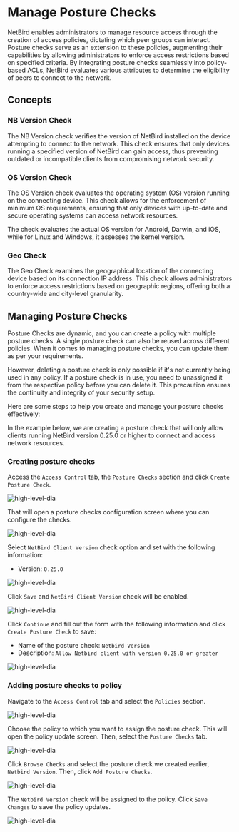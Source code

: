 # Manage Posture Checks

NetBird enables administrators to manage resource access through the creation of access policies, dictating which peer
groups can interact. Posture checks serve as an extension to these policies, augmenting their capabilities by allowing
administrators to enforce access restrictions based on specified criteria. By integrating posture checks seamlessly into
policy-based ACLs, NetBird evaluates various attributes to determine the eligibility of peers to connect to the network.


## Concepts

### NB Version Check

The NB Version check verifies the version of NetBird installed on the device attempting to connect to the network.
This check ensures that only devices running a specified version of NetBird can gain access, thus preventing outdated or
incompatible clients from compromising network security.

### OS Version Check

The OS Version check evaluates the operating system (OS) version running on the connecting device.
This check allows for the enforcement of minimum OS requirements, ensuring that only devices with up-to-date and secure
operating systems can access network resources.

The check evaluates the actual OS version for Android, Darwin, and iOS, while for Linux and Windows, it assesses the
kernel version.

### Geo Check

The Geo Check examines the geographical location of the connecting device based on its connection IP address.
This check allows administrators to enforce access restrictions based on geographic regions, offering both a country-wide
and city-level granularity.

## Managing Posture Checks

Posture Checks are dynamic, and you can create a policy with multiple posture checks. A single posture check can also
be reused across different policies. When it comes to managing posture checks, you can update them as per your
requirements.

However, deleting a posture check is only possible if it's not currently being used in any policy. If a posture check is
in use, you need to unassigned it from the respective policy before you can delete it. This precaution ensures the
continuity and integrity of your security setup.

Here are some steps to help you create and manage your posture checks effectively:

In the example below, we are creating a posture check that will only allow clients running NetBird version 0.25.0 or
higher to connect and access network resources.

### Creating posture checks
Access the `Access Control` tab, the `Posture Checks` section and click `Create Posture Check`.

<p>
    <img src="/docs-static/img/how-to-guides/add-posture-check.png" alt="high-level-dia" className="imagewrapper"/>
</p>

That will open a posture checks configuration screen where you can configure the checks.

<p>
    <img src="/docs-static/img/how-to-guides/posture-check-create-list.png" alt="high-level-dia" className="imagewrapper"/>
</p>

Select `NetBird Client Version` check option and set with the following information:
- Version: `0.25.0`

<p>
    <img src="/docs-static/img/how-to-guides/netbird-version-check.png" alt="high-level-dia" className="imagewrapper"/>
</p>

Click `Save` and `NetBird Client Version` check will be enabled.
<p>
    <img src="/docs-static/img/how-to-guides/posture-check-netbird-version-enabled.png" alt="high-level-dia" className="imagewrapper"/>
</p>

Click `Continue` and fill out the form with the following information and click `Create Posture Check` to save:
- Name of the posture check: `Netbird Version`
- Description: `Allow Netbird client with version 0.25.0 or greater`

<p>
    <img src="/docs-static/img/how-to-guides/posture-check-post-config.png" alt="high-level-dia" className="imagewrapper"/>
</p>

### Adding posture checks to policy

Navigate to the `Access Control` tab and select the `Policies` section.

<p>
    <img src="/docs-static/img/how-to-guides/policies-list.png" alt="high-level-dia" className="imagewrapper"/>
</p>

Choose the policy to which you want to assign the posture check. This will open the policy update screen. Then,
select the `Posture Checks` tab.
<p>
    <img src="/docs-static/img/how-to-guides/policy-new-posture-check.png" alt="high-level-dia" className="imagewrapper"/>
</p>

Click `Browse Checks` and select the posture check we created earlier, `Netbird Version`. Then, click `Add Posture Checks`.

<p>
    <img src="/docs-static/img/how-to-guides/policy-posture-checks-select.png" alt="high-level-dia" className="imagewrapper"/>
</p>

The `Netbird Version` check will be assigned to the policy. Click `Save Changes` to save the policy updates.
<p>
    <img src="/docs-static/img/how-to-guides/policy-posture-checks-assigned.png" alt="high-level-dia" className="imagewrapper"/>
</p>

